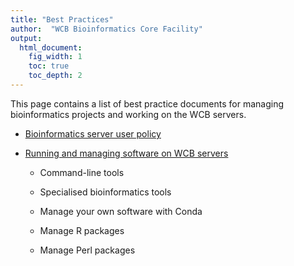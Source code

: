 ```yaml
---
title: "Best Practices"
author:  "WCB Bioinformatics Core Facility"
output:
  html_document:
    fig_width: 1
    toc: true
    toc_depth: 2
---
```


This page contains a list of best practice documents for managing bioinformatics projects and working on the WCB servers.

-   [Bioinformatics server user policy](user_policy.html)

-   [Running and managing software on WCB servers](software.html)

    -   Command-line tools

    -   Specialised bioinformatics tools

    -   Manage your own software with Conda

    -   Manage R packages

    -   Manage Perl packages
